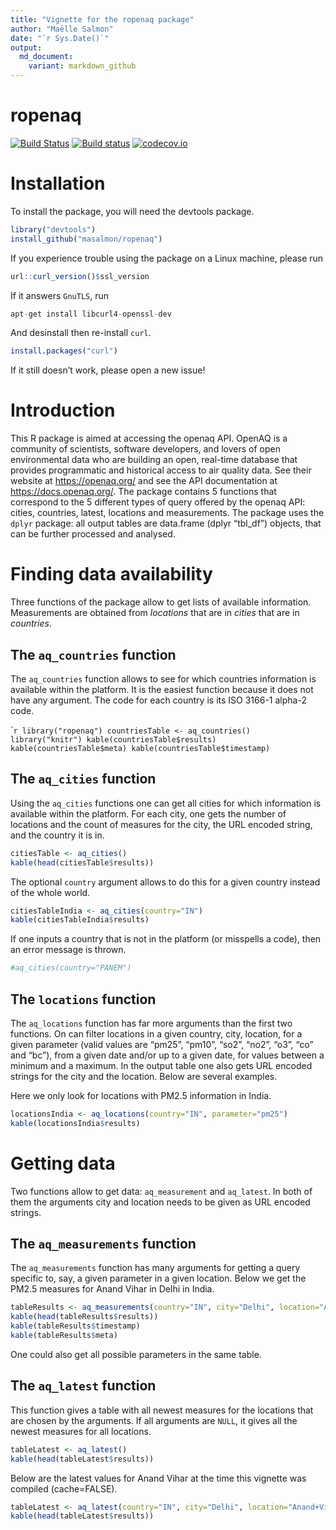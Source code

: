 ```yaml
---
title: "Vignette for the ropenaq package"
author: "Maëlle Salmon"
date: "`r Sys.Date()`"
output:
  md_document:
    variant: markdown_github
---
```

ropenaq
=============

[![Build Status](https://travis-ci.org/masalmon/ropenaq.svg)](https://travis-ci.org/masalmon/ropenaq)
[![Build status](https://ci.appveyor.com/api/projects/status/dgh82o8ldlgl6qrq?svg=true)](https://ci.appveyor.com/project/masalmon/ropenaq)
[![codecov.io](https://codecov.io/github/masalmon/ropenaq/coverage.svg?branch=master)](https://codecov.io/github/masalmon/ropenaq?branch=master)

# Installation

To install the package, you will need the devtools package.

```r
library("devtools")
install_github("masalmon/ropenaq")

```

If you experience trouble using the package on a Linux machine, please run

```r
url::curl_version()$ssl_version
```

If it answers `GnuTLS`,  run

```r
apt-get install libcurl4-openssl-dev
```

And desinstall then re-install `curl`.

```r
install.packages("curl")
```

If it still doesn't work, please open a new issue!

# Introduction

This R package is aimed at accessing the openaq API. OpenAQ is a community of scientists, software developers, and lovers of open environmental data who are building an open, real-time database that provides programmatic and historical access to air quality data. See their website at <https://openaq.org/> and see the API documentation at <https://docs.openaq.org/>. The package contains 5 functions that correspond to the 5 different types of query offered by the openaq API: cities, countries, latest, locations and measurements. The package uses the `dplyr` package: all output tables are data.frame (dplyr "tbl_df") objects, that can be further processed and analysed.

# Finding data availability

Three functions of the package allow to get lists of available information. Measurements are obtained from *locations* that are in *cities* that are in *countries*. 

## The `aq_countries` function

The `aq_countries` function allows to see for which countries information is available within the platform. It is the easiest function because it does not have any argument. The code for each country is its ISO 3166-1 alpha-2 code.

````r
library("ropenaq")
countriesTable <- aq_countries()
library("knitr")
kable(countriesTable$results)
kable(countriesTable$meta)
kable(countriesTable$timestamp)
```

## The `aq_cities` function

Using the `aq_cities` functions one can get all cities for which information is available within the platform. For each city, one gets the number of locations and the count of measures for the city, the URL encoded string, and the country it is in.

```r
citiesTable <- aq_cities()
kable(head(citiesTable$results))
```

The optional `country` argument allows to do this for a given country instead of the whole world.

```r
citiesTableIndia <- aq_cities(country="IN")
kable(citiesTableIndia$results)
```

If one inputs a country that is not in the platform (or misspells a code), then an error message is thrown.

```r
#aq_cities(country="PANEM")
```

## The `locations` function

The `aq_locations` function has far more arguments than the first two functions. On can filter locations in a given country, city, location, for a given parameter (valid values are "pm25", "pm10", "so2", "no2", "o3", "co" and "bc"), from a given date and/or up to a given date, for values between a minimum and a maximum. In the output table one also gets URL encoded strings for the city and the location. Below are several examples.

Here we only look for locations with PM2.5 information in India.

```r
locationsIndia <- aq_locations(country="IN", parameter="pm25")
kable(locationsIndia$results)
```


# Getting data

Two functions allow to get data: `aq_measurement` and `aq_latest`. In both of them the arguments city and location needs to be given as URL encoded strings.

## The `aq_measurements` function

The `aq_measurements` function has many arguments for getting a query specific to, say, a given parameter in a given location. Below we get the PM2.5 measures for Anand Vihar in Delhi in India. 

```r
tableResults <- aq_measurements(country="IN", city="Delhi", location="Anand+Vihar", parameter="pm25")
kable(head(tableResults$results))
kable(tableResults$timestamp)
kable(tableResults$meta)
```

One could also get all possible parameters in the same table.


## The `aq_latest` function

This function gives a table with all newest measures for the locations that are chosen by the arguments. If all arguments are `NULL`, it gives all the newest measures for all locations.


```r
tableLatest <- aq_latest()
kable(head(tableLatest$results))
```

Below are the latest values for Anand Vihar at the time this vignette was compiled (cache=FALSE).

```r
tableLatest <- aq_latest(country="IN", city="Delhi", location="Anand+Vihar")
kable(head(tableLatest$results))
```



